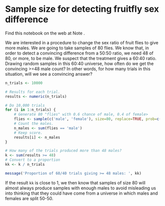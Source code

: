 # Sample size for detecting fruitfly sex difference


Find this notebook on the web at Note .

We are interested in a procedure to change the sex ratio of fruit flies
to give more males. We are going to take samples of 80 flies. We know
that, in order to detect a convincing difference from a 50:50 ratio, we
need 48 of 80, or more, to be male. We suspect that the treatment gives
a 60:40 ratio. Drawing random samples in this 60:40 universe, how often
do we get the convincing \>=48 male count? In other words, for how many
trials in this situation, will we see a convincing answer?

```r
n_trials <- 10000

# Results for each trial.
results <- numeric(n_trials)

# Do 10,000 trials
for (i in 1:n_trials) {
    # Generate 80 "flies" with 0.6 chance of male, 0.4 of female>
    flies <- sample(c('male', 'female'), size=80, replace=TRUE, prob=c(0.6, 0.4))
    # Count the males.
    n_males <- sum(flies == 'male')
    # Keep score.
    results[i] <- n_males
}

# How many of the trials produced more than 48 males?
k <- sum(results >= 48)
# Convert to a proportion
kk <- k / n_trials

message('Proportion of 60/40 trials giving >= 48 males: ', kk)
```

If the result `kk` is close to 1, we then know that samples of size 80
will almost always produce samples with enough males to avoid misleading
us into thinking that they could have come from a universe in which
males and females are split 50-50.
